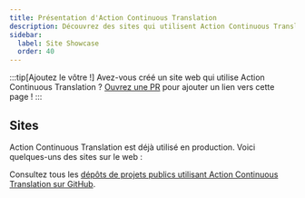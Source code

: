 ```yaml
---
title: Présentation d'Action Continuous Translation
description: Découvrez des sites qui utilisent Action Continuous Translation !
sidebar:
  label: Site Showcase
  order: 40
---
```


:::tip[Ajoutez le vôtre !]
Avez-vous créé un site web qui utilise Action Continuous Translation ?
[Ouvrez une PR](https://github.com/pelikhan/action-continuous-translation/blob/main/CONTRIBUTING.md#showcase) pour ajouter un lien vers cette page !
:::

## Sites


Action Continuous Translation est déjà utilisé en production. Voici quelques-uns des sites sur le web :

<ShowcaseSites />

Consultez tous les [dépôts de projets publics utilisant Action Continuous Translation sur GitHub](https://github.com/pelikhan/action-continuous-translation/network/dependents).

